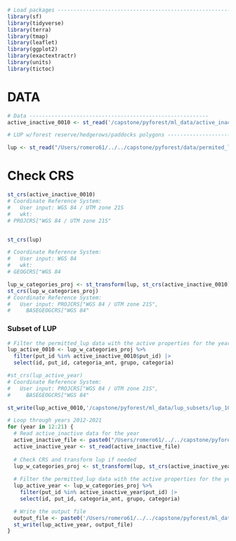 ```{r}
# Load packages ---------------------------------------------------------
library(sf)
library(tidyverse)
library(terra) 
library(tmap)
library(leaflet)
library(ggplot2)
library(exactextractr)
library(units)
library(tictoc)
```


# DATA


```{r}
# Data ---------------------------------------------------------
active_inactive_0010 <- st_read('/capstone/pyforest/ml_data/active_inactive_subsets/active_inactive_0010.gpkg')
```





```{r}


# LUP w/forest reserve/hedgerows/paddocks polygons ----------------------------------

lup <- st_read("/Users/romero61/../../capstone/pyforest/data/permited_land_use/lup_gpkg/lup.gpkg", layer = "lup_cadaster")
```

# Check CRS

```{r}
st_crs(active_inactive_0010) 
# Coordinate Reference System:
#   User input: WGS 84 / UTM zone 21S 
#   wkt:
# PROJCRS["WGS 84 / UTM zone 21S"


st_crs(lup)

# Coordinate Reference System:
#   User input: WGS 84 
#   wkt:
# GEOGCRS["WGS 84
```


```{r}
lup_w_categories_proj <- st_transform(lup, st_crs(active_inactive_0010))
st_crs(lup_w_categories_proj)
# Coordinate Reference System:
#   User input: PROJCRS["WGS 84 / UTM zone 21S",
#     BASEGEOGCRS["WGS 84"
```



### Subset of LUP

```{r}

# Filter the permitted_lup data with the active properties for the year range
lup_active_0010 <- lup_w_categories_proj %>% 
  filter(put_id %in% active_inactive_0010$put_id) |>
  select(id, put_id, categoria_ant, grupo, categoria)

#st_crs(lup_active_year)
# Coordinate Reference System:
#   User input: PROJCRS["WGS 84 / UTM zone 21S",
#     BASEGEOGCRS["WGS 84"

st_write(lup_active_0010,'/capstone/pyforest/ml_data/lup_subsets/lup_10.gpkg')
```



```{r}
# Loop through years 2012-2021
for (year in 12:21) {
  # Read active_inactive data for the year
  active_inactive_file <- paste0("/Users/romero61/../../capstone/pyforest/ml_data/active_inactive_subsets/active_inactive_", year, ".gpkg")
  active_inactive_year <- st_read(active_inactive_file)
  
  # Check CRS and transform lup if needed
  lup_w_categories_proj <- st_transform(lup, st_crs(active_inactive_year))
  
  # Filter the permitted_lup data with the active properties for the year
  lup_active_year <- lup_w_categories_proj %>% 
    filter(put_id %in% active_inactive_year$put_id) |>
    select(id, put_id, categoria_ant, grupo, categoria)

  # Write the output file
  output_file <- paste0('/Users/romero61/../../capstone/pyforest/ml_data/lup_subsets/lup_', year, '.gpkg')
  st_write(lup_active_year, output_file)
}
```